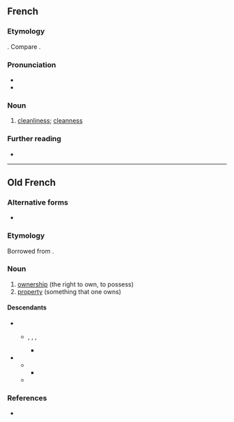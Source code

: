 ==French==

===Etymology===
{{suffix|fr|propre|eté}}. Compare {{m|fr|propriété}}.

===Pronunciation===
* {{fr-IPA}}
* {{audio|Fr-propreté.ogg|Audio|lang=fr}}

===Noun===
{{fr-noun|f}}

# [[cleanliness]]; [[cleanness]]

===Further reading===
* {{R:TLFi}}

----

==Old French==

===Alternative forms===
* {{l|fro|proprieté}}

===Etymology===
Borrowed from {{bor|fro|la|proprietas|proprietas, proprietatem}}.

===Noun===
{{fro-noun|f}} {{term-context|often|Anglo-Norman|lang=fro}}

# [[ownership]] (the right to own, to possess)
# [[property]] (something that one owns)

====Descendants====
* {{desc|xno|propreté}}
** {{desc|enm|propertee|bor=1}}, {{l|enm|properte}}, {{l|enm|propirte}}, {{l|enm|proprete}}
*** {{desc|en|property}}
* {{desc|frm|proprieté}}
** {{desc|enm|propriete||ownership|bor=1}}
*** {{desc|en|propriety}}
** {{desc|fr|propriété}}

===References===
* {{R:Anglo-Norman On-Line Hub}}